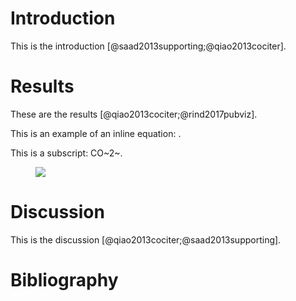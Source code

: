 
# Introduction

This is the introduction [@saad2013supporting;@qiao2013cociter].

# Results

These are the results [@qiao2013cociter;@rind2017pubviz].

This is an example of an inline equation: <InlineEquation tex="\int_0^\infty x^2 dx"/>.

This is a subscript: CO~2~.

<Figure
  label={'Figure 1'}
  title={'An example figure'}
  caption={'This is an example figure.'}
>
  <img src={smoke} />
</Figure>

# Discussion

This is the discussion [@qiao2013cociter;@saad2013supporting].

# Bibliography

<Bibliography />
